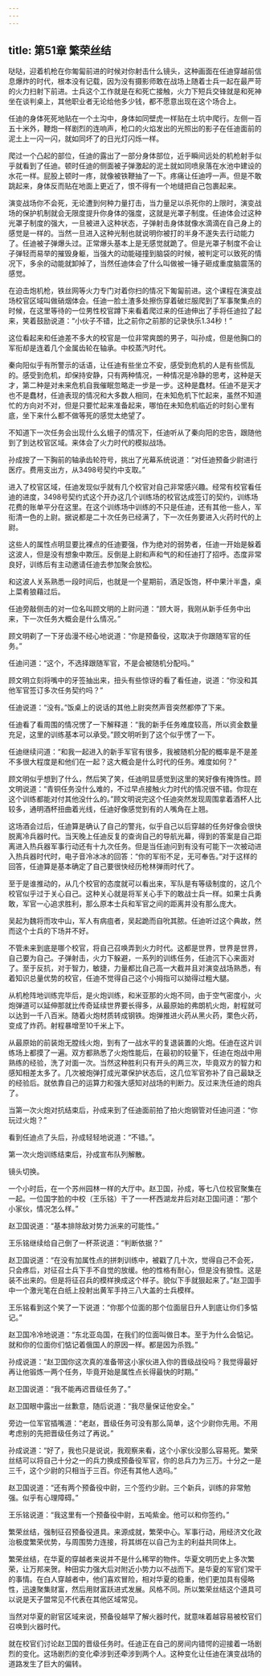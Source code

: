 ```yaml
---
---
---
```

title: 第51章 繁荣丝结
---



哒哒，迎着机枪在你匍匐前进的时候对你射击什么镜头，这种画面在任迪穿越前信息爆炸的时代，根本没有记载，因为没有摄影师敢在战场上随着士兵一起在最严苛的火力扫射下前进。士兵这个工作就是在和死亡接触，火力下短兵交锋就是和死神坐在谈判桌上，其他职业者无论给他多少钱，都不愿意出现在这个场合上。

任迪的身体死死地贴在一个土沟中，身体如同壁虎一样贴在土坑中爬行。左侧一百五十米外，鞭炮一样剧烈的连响声，枪口的火焰发出的光照出的影子在任迪面前的泥土上一闪一闪，就如同坏了的日光灯闪烁一样。

爬过一个凸起的部位，任迪的露出了一部分身体部位，近乎瞬间远处的机枪射手似乎就看到了任迪。顿时任迪的侧面被子弹激起的泥土就如同喷泉落在水池中建设的水花一样。屁股上顿时一疼，就像被铁鞭抽了一下。疼痛让任迪哼一声。但是不敢跳起来，身体反而贴在地面上更近了，恨不得有一个地缝把自己包裹起来。

演变战场你不会死，无论遭到何种力量打击，当力量足以杀死你的上限时，演变战场的保护机制就会无限度提升你身体的强度，这就是光罩子制度。任迪体会过这种光罩子制度的强大，一旦被进入这种状态，子弹射击身体就像水滴滴在自己身上的感觉是一样的。当然一旦进入这种光制也就说明你被打的半身不遂失去行动能力了。任迪被子弹爆头过。正常爆头基本上是无感觉就跪了。但是光罩子制度不会让子弹轻而易举的摧毁身躯，当强大的动能碰撞到脑袋的时候，被判定可以致死的情况下，多余的动能就卸掉了，当然任迪体会了什么叫做被一锤子砸成重度脑震荡的感觉。

在迫击炮机枪，铁丝网等火力专门对着你扫的情况下匍匐前进。这个课程在演变战场校官区域叫做硝烟体会。任迪一脸土渣多处擦伤穿着破烂服爬到了军事聚集点的时候，在这里等待的一位男性校官蹲下来看着爬过来的任迪伸出了手将任迪拉了起来，笑着鼓励说道：“小伙子不错，比之前你之前那的记录快乐1.34秒！”

这位看起来和任迪差不多大的校官是一位非常爽朗的男子，叫孙成，但是他胸口的军衔却是连着几个金属齿轮在轴承。中校蒸汽时代。

秦向阳似乎有所警示的话语，让任迪有些坐立不安，感受到危机的人是有些慌乱的。感受到危机，却保持安静，只有两种情况，一种情况是冷静的思考，这种是天才，第二种是对未来危机自我催眠忽略走一步是一步。这种是蠢材。任迪不是天才也不是蠢材，任迪表现的情况和大多数人相同，在未知危机下忙起来，虽然不知道忙的方向对不对，但是只要忙起来准备起来，哪怕在未知危机临近的时刻心里有底，坐下来什么都不做等死的感觉太绝望了。

不知道下一次任务会出现什么幺蛾子的情况下，任迪听从了秦向阳的忠告，跟随他到了到达校官区域。来体会了火力时代的模拟战场。

孙成按了一下胸前的轴承齿轮符号，挑出了光幕系统说道：“对任迪预备少尉进行医疗。费用支出方，从3498号契约中支取。”

进入了校官区域，任迪发现似乎就有几个校官对自己非常感兴趣。经常有校官看任迪的进度，3498号契约式这个开办这几个训练场的校官达成签订的契约，训练场花费的账单平分在这里。在这个训练场中训练的不只是任迪，还有其他一些人，军衔清一色的上尉。据说都是二十次任务已经满了，下一次任务要进入火药时代的上尉。

这些人的属性点明显要比裸点的任迪要强，作为绝对的弱势者，任迪一开始是躲着这波人，但是没有想象中欺压。反倒是上尉和声和气的和任迪打了招呼。态度非常良好，训练后有主动邀请任迪去参加聚会放松。

和这波人关系熟悉一段时间后，也就是一个星期前，酒足饭饱，杯中果汁半盏，桌上菜肴狼藉过后。

任迪旁敲侧击的对一位名叫顾文明的上尉问道：“顾大哥，我刚从新手任务中出来，下一次任务大概会是什么情况。”

顾文明剃了一下牙齿漫不经心地说道：“你是预备役，这取决于你跟随军官的任务。”

任迪问道：“这个，不选择跟随军官，不是会被随机分配吗。”

顾文明立刻将嘴中的牙签抽出来，扭头有些惊讶的看了看任迪，说道：“你没和其他军官签订多次任务契约吗？”

任迪说道：“没有。”饭桌上的说话的其他上尉突然声音突然都停了下来。

任迪看了看周围的情况愣了一下解释道：“我的新手任务难度较高，所以资金数量充足，这里的训练基本可以承受。”顾文明听到了这个似乎愣了一下。

任迪继续问道：“和我一起进入的新手军官有很多，我被随机分配的概率是不是差不多很大程度是和他们在一起？这大概会是什么时代的任务。难度如何？”

顾文明似乎想到了什么，然后笑了笑，任迪明显感觉到这里的笑好像有掩饰性。顾文明说道：“青铜任务没什么难的，不过早点接触火力时代的情况很不错。你现在这个训练都能对付其他没什么的。”顾文明说完这个任迪突然发现周围拿着酒杯人比较多，通明酒杯扭曲着光线，任迪好像感觉到有的人嘴角在上翘。

这场酒会过后，任迪算是确认了自己的警兆，似乎自己以后穿越的任务好像会很快脱离冷兵器时代。当天晚上任迪反复的查询自己的导航光幕，得到的答案是自己距离进入热兵器军事行动还有十九次任务。但是当任迪问到有没有可能下一次被动进入热兵器时代时，电子音冷冰冰的回答：“你的军衔不足，无可奉告。”对于这样的回答，任迪算是基本确定了自己要很快经历枪林弹雨时代了。

至于是谁推动的，从几个校官的态度就可以看出来，军队是有等级制度的，这几个校官似乎过于关心自己。这种关心就是将军关心手下的敢战士兵一样。如果士兵勇敢，军官一心追求胜利，那么原本士兵和军官之间的距离并没有那么庞大。

吴起为魏将而攻中山，军人有病疽者，吴起跪而自吮其脓。任迪听过这个典故，然而这个士兵的下场并不好。

不管未来到底是哪个校官，将自己召唤弄到火力时代。这都是世界，世界是世界，自己要为自己。子弹射击，火力下躲避，一系列的训练任务，任迪沉下心来面对了。至于反抗，对于智力，敏捷，力量都比自己高一大截并且对演变战场熟悉，有着知识总量优势的校官，任迪不觉得自己这个小拇指可以拗得过粗大腿。

从机枪阵地训练完毕后，是火炮训练，和米亚那的火炮不同，由于空气密度小，火炮弹道可以延伸那就比传奇延续世界要长得多，从最原始的弗朗机火炮，射程就可以达到一千八百米。随着火炮材质转成钢铁。炮弹推进火药从黑火药，栗色火药，变成了炸药。射程暴增至10千米上下。

从最原始的前装炮无膛线火炮，到有了一战水平的复退装置的火炮。任迪在这片训练场上都摸了一遍。双方都熟悉了火炮性能后，在最初的较量下，任迪在炮战中用熟练的经验，洗了对面一次。当然这种胜利只有开头的两三次，毕竟双方的智力和感知相差太多了。几次被炮弹打成光罩保护状态后，这几位军官弥补了自己最缺乏的经验后。就依靠自己的运算力和强大感知对战场的判断力。反过来洗任迪的炮兵了。

当第一次火炮对抗结束后，孙成来到了任迪面前拍了拍火炮钢管对任迪问道：“你玩过火炮？”

看到任迪点了头后，孙成轻轻地说道：“不错。”。

第一次火炮训练结束后，孙成宣布队列解散。

镜头切换。

一个小时后，在一个苏州园林一样的大厅中。赵卫国，孙成，等七八位校官聚集在一起。一位国字脸的中校（王乐铭）干了一一杯西湖龙井后对赵卫国问道：“那个小家伙，情况怎么样。”

赵卫国说道：“基本排除敌对势力派来的可能性。”

王乐铭继续给自己倒了一杯茶说道：“判断依据？”

赵卫国说道：“在没有加属性点的拼刺训练中，被戳了几十次，觉得自己不会死，只会疼后，对征召士兵下手不自觉的放缓。他的性格有耐心，但是没有狼性。这是装不出来的。但是将征召兵的模样换成这个样子。貌似下手就狠起来了。”赵卫国手中一个激光笔在白纸上投射出黄军手持三八大盖的士兵模样。

王乐铭看到这个笑了一下说道：“你那个位面的那个位面层日升人到底让你们多惦记。”

赵卫国冷冷地说道：“东北亚岛国，在我们的位面叫做日本。至于为什么会惦记。就和你的位面你们惦记着俄国人的原因一样。都是因为杀戮。”

孙成说道：“赵卫国你这次真的准备带这小家伙进入你的晋级战役吗？我觉得最好再让他锻炼一两个任务，毕竟开始是属性点长得最快的时期。”

赵卫国说道：“我不能再迟晋级任务了。”

赵卫国眼中露出一丝歉意，随后说道：“我尽量保证他安全。”

旁边一位军官插嘴道：“老赵，晋级任务可没有那么简单，这个少尉你先用。不用考虑别的先把晋级任务过了再说。”

孙成说道：“好了，我也只是说说，我观察来看，这个小家伙没那么容易死。繁荣丝结可以将自己十分之一的兵力换成预备役军官，你的总兵力为三万。十分之一是三千，这个少尉的只相当于三百。你还有其他人选吗。”

赵卫国说道：“还有两个预备役中尉，三个签约少尉。三个新兵，训练的非常勉强。似乎有心理障碍。”

王乐铭说道：“我这里有一个预备役中尉，五吨紫金。他可以和你签约。”

繁荣丝结，强制征召预备役道具。来源成就，繁荣中心。军事行动，用经济文化政治极度繁荣优势，与周围势力连接，将其绑在以自己为主的利益共同体上。

繁荣丝结，在华夏的穿越者来说并不是什么稀罕的物件。华夏文明历史上多次繁荣，让万邦来贺。种田实力强大后对附近小势力以不战而下。是华夏的军官们常干的事情。在白人穿越者中，他们喜欢冒险，相对华夏的稳重，他们更加具有侵略性，迅速聚集财富，然后用财富跃进式发展。风格不同。所以繁荣丝结这个道具可以说是天子盟常见不代表在其他区域常见。

当然对华夏的尉官区域来说，预备役越早了解火器时代，就意味着越容易被校官们召唤到火器时代。

就在校官们讨论赵卫国的晋级任务时。任迪正在自己的房间内错愕的迎接着一场剧烈的变化。这场剧烈的变化牵涉到还牵涉到两个人。这种变化让任迪在演变战场的道路发生了巨大的偏转。